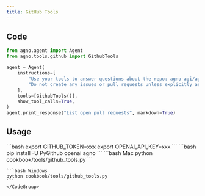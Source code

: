 ```yaml
---
title: GitHub Tools
---
```


## Code

```python cookbook/tools/github_tools.py
from agno.agent import Agent
from agno.tools.github import GithubTools

agent = Agent(
    instructions=[
        "Use your tools to answer questions about the repo: agno-agi/agno",
        "Do not create any issues or pull requests unless explicitly asked to do so",
    ],
    tools=[GithubTools()],
    show_tool_calls=True,
)
agent.print_response("List open pull requests", markdown=True)
```

## Usage

<Steps>
  <Snippet file="create-venv-step.mdx" />

  <Step title="Set your GitHub token">
    ```bash
    export GITHUB_TOKEN=xxx
    export OPENAI_API_KEY=xxx
    ```
  </Step>

  <Step title="Install libraries">
    ```bash
    pip install -U PyGithub openai agno
    ```
  </Step>

  <Step title="Run Agent">
    <CodeGroup>
    ```bash Mac
    python cookbook/tools/github_tools.py
    ```

    ```bash Windows
    python cookbook/tools/github_tools.py
    ```
    </CodeGroup>
  </Step>
</Steps>